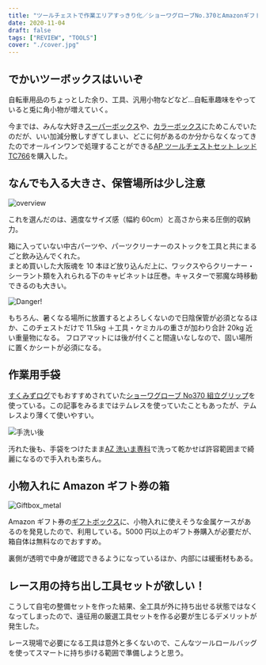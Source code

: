 ```yaml
---
title: "ツールチェストで作業エリアすっきり化／ショーワグローブNo.370とAmazonギフトボックス"
date: 2020-11-04
draft: false
tags: ["REVIEW", "TOOLS"]
cover: "./cover.jpg"
---
```


## でかいツーボックスはいいぞ

自転車用品のちょっとした余り、工具、汎用小物などなど…自転車趣味をやっていると兎に角小物が増えていく。

今までは、みんな大好き[スーパーボックス](https://amzn.to/3624bDB)や、[カラーボックス](https://amzn.to/38duDwu)にためこんでいたのだが、いい加減分散しすぎてしまい、どこに何があるのか分からなくなってきたのでオールインワンで処理することができる[AP ツールチェストセット レッド TC766](https://www.amazon.co.jp/dp/B072Z4JKLQ/?tag=gensobunya-22)を購入した。

<Amzn asin="B072Z4JKLQ" />

## なんでも入る大きさ、保管場所は少し注意

![overview](./overview.jpg)

これを選んだのは、適度なサイズ感（幅約 60cm）と高さから来る圧倒的収納力。

箱に入っていない中古パーツや、パーツクリーナーのストックを工具と共にまるごと飲み込んでくれた。\
まとめ買いした大阪魂を 10 本ほど放り込んだ上に、ワックスやらクリーナー・シーラント類を入れられる下のキャビネットは圧巻。キャスターで邪魔な時移動できるのも大きい。

![Danger!](./stock.jpg)

もちろん、暑くなる場所に放置するとよろしくないので日陰保管が必須となるほか、このチェストだけで 11.5kg ＋工具・ケミカルの重さが加わり合計 20kg 近い重量物になる。
フロアマットには後が付くこと間違いなしなので、固い場所に置くかシートが必須になる。

## 作業用手袋

[すくみずログ](https://skmzlog.com/2020/08/24/%e3%82%b7%e3%83%a7%e3%83%bc%e3%83%af%e3%82%b0%e3%83%ad%e3%83%bc%e3%83%96%e3%80%80%e7%b5%84%e7%ab%8b%e3%82%b0%e3%83%aa%e3%83%83%e3%83%97/)でもおすすめされていた[ショーワグローブ No370 組立グリップ](https://www.amazon.co.jp/dp/B007OYQXQ0/?tag=gensobunya-22)を使っている。この記事をみるまではテムレスを使っていたこともあったが、テムレスより薄くて使いやすい。

![手洗い後](./washed.jpg)

汚れた後も、手袋をつけたまま[AZ 洗いま専科](https://amzn.to/386Xt1y)で洗って乾かせば許容範囲まで綺麗になるので手入れも楽ちん。

<Amzn asin="B007OYQXQ0" />

## 小物入れに Amazon ギフト券の箱

![Giftbox_metal](./amazon_giftcard_box.jpg)

Amazon ギフト券の[ギフトボックス](https://www.amazon.co.jp/dp/B07RW4G3MF/)に、小物入れに使えそうな金属ケースがあるのを発見したので、利用している。5000 円以上のギフト券購入が必要だが、箱自体は無料なのでおすすめ。

裏側が透明で中身が確認できるようになっているほか、内部には緩衝材もある。

## レース用の持ち出し工具セットが欲しい！

こうして自宅の整備セットを作った結果、全工具が外に持ち出せる状態ではなくなってしまったので、遠征用の厳選工具セットを作る必要が生じるデメリットが発生した。

レース現場で必要になる工具は意外と多くないので、こんなツールロールバッグを使ってスマートに持ち歩ける範囲で準備しようと思う。

<Amzn asin="B002UGHMBW" />

